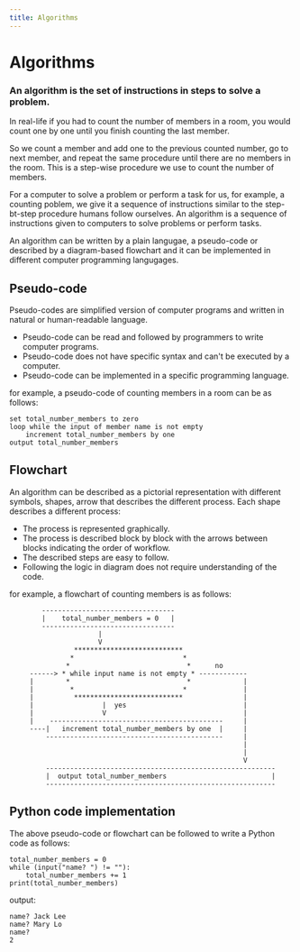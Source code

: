 ---
title: Algorithms
---

# Algorithms

### An algorithm is the set of instructions in steps to solve a problem.

In real-life if you had to count the number of members in a room, you would count one by one until you finish counting the last member.

So we count a member and add one to the previous counted number, go to next member, and repeat the same procedure until there are no members in the room. This is a step-wise procedure we use to count the number of members.

For a computer to solve a problem or perform a task for us, for example, a counting poblem, we give it a sequence of instructions similar to the step-bt-step procedure humans follow ourselves. An algorithm is a sequence of instructions given to computers to solve problems or perform tasks.

An algorithm can be written by a plain langugae, a pseudo-code or described by a diagram-based flowchart and it can be implemented in different computer programming langugages. 

## Pseudo-code
Pseudo-codes are simplified version of computer programs and written in natural or human-readable language.

- Pseudo-code can be read and followed by programmers to write computer programs.
- Pseudo-code does not have specific syntax and can't be executed by a computer.
- Pseudo-code can be implemented in a specific programming language.

for example, a pseudo-code of counting members in a room can be as follows:

```
set total_number_members to zero
loop while the input of member name is not empty
    increment total_number_members by one
output total_number_members
```

## Flowchart
An algorithm can be described as a pictorial representation with different symbols, shapes, arrow that describes the different process. Each shape describes a different process:

- The process is represented graphically.
- The process is described block by block with the arrows between blocks indicating the order of workflow.
- The described steps are easy to follow.
- Following the logic in diagram does not require understanding of the code.
 
for example, a flowchart of counting members is as follows:
```
        ---------------------------------
        |    total_number_members = 0   |
        ---------------------------------
                      |
                      V
                ***************************
               *                           *
              *                             *      no
     ------> * while input name is not empty * ------------
     |        *                             *             |
     |         *                           *              |
     |          ***************************               |
     |                 |  yes                             |
     |                 V                                  |
     |    -------------------------------------------     |
     ----|   increment total_number_members by one  |     |
         --------------------------------------------     |
                                                          |
                                                          |
                                                          V
         ---------------------------------------------------------
         |  output total_number_members                          |
         ---------------------------------------------------------
```

## Python code implementation
The above pseudo-code or flowchart can be followed to write a Python code as follows:
```
total_number_members = 0
while (input("name? ") != ""):
    total_number_members += 1
print(total_number_members)
```

output:
```
name? Jack Lee
name? Mary Lo
name?
2
```